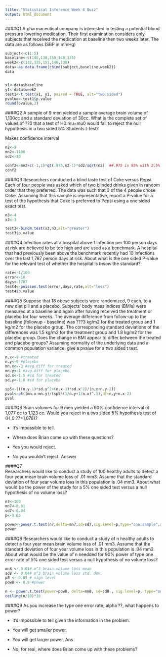 ---
title: "Statistical Inference Week 4 Quiz"
output: html_document
---

####Q1
A pharmaceutical company is interested in testing a potential blood pressure lowering medication. Their first examination considers only subjects that received the medication at baseline then two weeks later. The data are as follows (SBP in mmHg)
```{r}
subject<-c(1:5)
baseline<-c(140,138,150,148,135)
week2<-c(132,135,151,146,130)
data<-as.data.frame(cbind(subject,baseline,week2))
data


x1<-data$baseline
y1<-data$week2
test1<-t.test(x1, y1, paired = TRUE, alt="two.sided")
pvalue<-test1$p.value
round(pvalue,3)
```


####Q2
A sample of 9 men yielded a sample average brain volume of 1,100cc and a standard deviation of 30cc. What is the complete set of values of ??0 that a test of H0:mu=mu0 would fail to reject the null hypothesis in a two sided 5% Students t-test?

Makes confidence interval
```{r}
n2<-9
mn2<-1100
sd2<-30

conf2<-mn2+c(-1,1)*qt(.975,n2-1)*sd2/sqrt(n2)  ##.975 is 95% with 2.5% on low and upper tail
conf2
```


####Q3
Researchers conducted a blind taste test of Coke versus Pepsi. Each of four people was asked which of two blinded drinks given in random order that they preferred. The data was such that 3 of the 4 people chose Coke. Assuming that this sample is representative, report a P-value for a test of the hypothesis that Coke is preferred to Pepsi using a one sided exact test.
```{r}
n3<-4
x3<-3

test3<-binom.test(x3,n3,alt="greater")
test3$p.value
```


####Q4
Infection rates at a hospital above 1 infection per 100 person days at risk are believed to be too high and are used as a benchmark. A hospital that had previously been above the benchmark recently had 10 infections over the last 1,787 person days at risk. About what is the one sided P-value for the relevant test of whether the hospital is *below* the standard?
```{r}
rate<-1/100
error<-10
days<-1787
test4<-poisson.test(error,days,rate,alt="less")
test4$p.value
```


####Q5
Suppose that 18 obese subjects were randomized, 9 each, to a new diet pill and a placebo. Subjects' body mass indices (BMIs) were measured at a baseline and again after having received the treatment or placebo for four weeks. The average difference from follow-up to the baseline (followup - baseline) was ???3 kg/m2 for the treated group and 1 kg/m2 for the placebo group. The corresponding standard deviations of the differences was 1.5 kg/m2 for the treatment group and 1.8 kg/m2 for the placebo group. Does the change in BMI appear to differ between the treated and placebo groups? Assuming normality of the underlying data and a common population variance, give a pvalue for a two sided t test.
```{r}
n.x<-9 #treated
n.y<-9 #placebo 
mn.x<--3 #avg.diff for treated
mn.y<-1 #avg.diff for placebo
sd.x<-1.5 #sd for treated
sd.y<-1.8 #sd for placebo

sp5<-(((n.y-1)*sd.y^2+(n.x-1)*sd.x^2)/(n.x+n.y-2))
pval<-pt((mn.x-mn.y)/(sp5*(1/n.y+1/n.x)^.5),df=n.y+n.x-2)
pval
```


####Q6
Brain volumes for 9 men yielded a 90% confidence interval of 1,077 cc to 1,123 cc. Would you reject in a two sided 5% hypothesis test of \(H_0:??=1,078\)?

- It's impossible to tell.

- Where does Brian come up with these questions?

- Yes you would reject.

- No you wouldn't reject.  Answer


####Q7    
Researchers would like to conduct a study of 100 healthy adults to detect a four year mean brain volume loss of .01 mm3. Assume that the standard deviation of four year volume loss in this population is .04 mm3. About what would be the power of the study for a 5% one sided test versus a null hypothesis of no volume loss?
```{r}
n7<-100
mn7<-0.01
sd7<-0.04
p<-0.05

power<-power.t.test(n7,delta=mn7,sd=sd7,sig.level=p,type="one.sample",alt="one.sided")$power
power
```


####Q8
Researchers would like to conduct a study of n healthy adults to detect a four year mean brain volume loss of .01 mm3. Assume that the standard deviation of four year volume loss in this population is .04 mm3. About what would be the value of n needded for 90% power of type one error rate of 5% one sided test versus a null hypothesis of no volume loss?
```{r}
mn8 <- 0.01# m^3 brain volume loss mean
sd8 <- 0.04# m^3 brain volume loss std. dev.
p8 <- 0.05 # sign level
pow8 <- 0.9 #power

n <- power.t.test(power=pow8, delta=mn8, sd=sd8 , sig.level=p, type="one.sample", alt="one.sided")$n
ceiling(n/10)*10
```


####Q9
As you increase the type one error rate, alpha \alpha ??, what happens to power?

- It's impossible to tell given the information in the problem.

- You will get smaller power.

- You will get larger power.  Ans

- No, for real, where does Brian come up with these problems?
